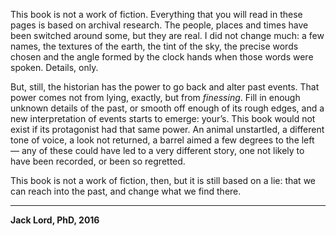 This book is not a work of fiction. Everything that you will read in these pages is based on archival research. The people, places and times have been switched around some, but they are real. I did not change much: a few names, the textures of the earth, the tint of the sky, the precise words chosen and the angle formed by the clock hands when those words were spoken. Details, only.

But, still, the historian has the power to go back and alter past events. That power comes not from lying, exactly, but from *finessing*. Fill in enough unknown details of the past, or smooth off enough of its rough edges, and a new interpretation of events starts to emerge: your's. This book would not exist if its protagonist had that same power. An animal unstartled, a different tone of voice, a look not returned, a barrel aimed a few degrees to the left — any of these could have led to a very different story, one not likely to have been recorded, or been so regretted.       

This book is not a work of fiction, then, but it is still based on a lie: that we can reach into the past, and change what we find there.

***

**Jack Lord, PhD, 2016**